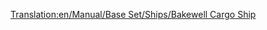 [[Translation:en/Manual/Base Set/Ships/Bakewell Cargo Ship]]
{{hu/Manual/Base Set/Ships/Navbox Hajók}}
{{hu/Manual/Base Set/Ships/Hajók|Name=Bakewell teherhajó
|Image=[[File:en/Manual/Base Set/Ships/CargoShip.png|Bakewell Cargo Ship]]
|Cost=£27,418 ($54,836)
|Speed=40 km/h (25 mph)
|Annual=£1,853 ($3,706)
|Designed=1974
|Lifespan=30
|Capacity=190 egység*
|Statnote=''*'' bármilyen [[hu/Manual/Rakomány|rakományból]], az utasok és az olaj kivételével.
|Description=A két teherhajó közül a Bakewell teherhajó a gyorsabb és a nagyobb. 
|Real-life=Kitalált.
}}